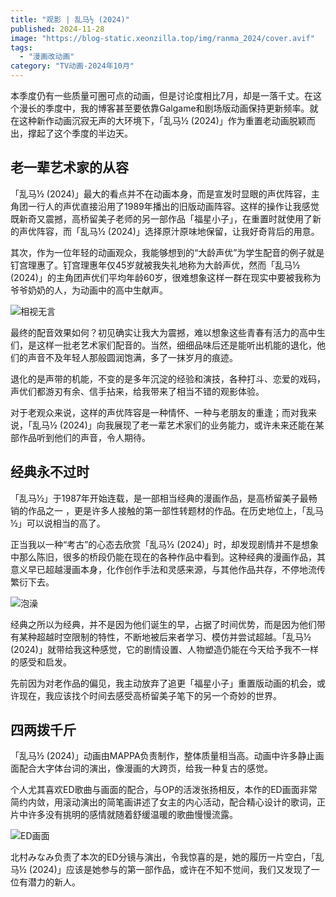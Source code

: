 ```yaml
---
title: "观影 | 乱马½ (2024)"
published: 2024-11-28
image: "https://blog-static.xeonzilla.top/img/ranma_2024/cover.avif"
tags:
  - "漫画改动画"
category: "TV动画-2024年10月"
---
```

本季度仍有一些质量可圈可点的动画，但是讨论度相比7月，却是一落千丈。在这个漫长的季度中，我的博客甚至要依靠Galgame和剧场版动画保持更新频率。就在这种新作动画沉寂无声的大环境下，「乱马½ (2024)」作为重置老动画脱颖而出，撑起了这个季度的半边天。

## 老一辈艺术家的从容
「乱马½ (2024)」最大的看点并不在动画本身，而是宣发时显眼的声优阵容，主角团一行人的声优直接沿用了1989年播出的旧版动画阵容。这样的操作让我感觉既新奇又震撼，高桥留美子老师的另一部作品「福星小子」，在重置时就使用了新的声优阵容，而「乱马½ (2024)」选择原汁原味地保留，让我好奇背后的用意。

其次，作为一位年轻的动画观众，我能够想到的“大龄声优”为学生配音的例子就是钉宫理惠了。钉宫理惠年仅45岁就被我失礼地称为大龄声优，然而「乱马½ (2024)」的主角团声优们平均年龄60岁，很难想象这样一群在现实中要被我称为爷爷奶奶的人，为动画中的高中生献声。

![相视无言](https://blog-static.xeonzilla.top/img/ranma_2024/01.avif "相视无言")

最终的配音效果如何？初见确实让我大为震撼，难以想象这些青春有活力的高中生们，是这样一批老艺术家们配音的。当然，细细品味后还是能听出机能的退化，他们的声音不及年轻人那般圆润饱满，多了一抹岁月的痕迹。

退化的是声带的机能，不变的是多年沉淀的经验和演技，各种打斗、恋爱的戏码，声优们都游刃有余、信手拈来，给我带来了相当不错的观影体验。

对于老观众来说，这样的声优阵容是一种情怀、一种与老朋友的重逢；而对我来说，「乱马½ (2024)」向我展现了老一辈艺术家们的业务能力，或许未来还能在某部作品听到他们的声音，令人期待。

## 经典永不过时
「乱马½」于1987年开始连载，是一部相当经典的漫画作品，是高桥留美子最畅销的作品之一 ，更是许多人接触的第一部性转题材的作品。在历史地位上，「乱马½」可以说相当的高了。

正当我以一种“考古”的心态去欣赏「乱马½ (2024)」时，却发现剧情并不是想象中那么陈旧，很多的桥段仍能在现在的各种作品中看到。这种经典的漫画作品，其意义早已超越漫画本身，化作创作手法和灵感来源，与其他作品共存，不停地流传繁衍下去。

![泡澡](https://blog-static.xeonzilla.top/img/ranma_2024/02.avif "泡澡")

经典之所以为经典，并不是因为他们诞生的早，占据了时间优势，而是因为他们带有某种超越时空限制的特性，不断地被后来者学习、模仿并尝试超越。「乱马½ (2024)」就带给我这种感觉，它的剧情设置、人物塑造仍能在今天给予我不一样的感受和启发。

先前因为对老作品的偏见，我主动放弃了追更「福星小子」重置版动画的机会，或许现在，我应该找个时间去感受高桥留美子笔下的另一个奇妙的世界。

## 四两拨千斤
「乱马½ (2024)」动画由MAPPA负责制作，整体质量相当高。动画中许多静止画面配合大字体台词的演出，像漫画的大跨页，给我一种复古的感觉。

个人尤其喜欢ED歌曲与画面的配合，与OP的活泼张扬相反，本作的ED画面非常简约内敛，用滚动演出的简笔画讲述了女主的内心活动，配合精心设计的歌词，正片中许多没有挑明的感情就随着舒缓温暖的歌曲慢慢流露。

![ED画面](https://blog-static.xeonzilla.top/img/ranma_2024/03.avif "ED画面")

北村みなみ负责了本次的ED分镜与演出，令我惊喜的是，她的履历一片空白，「乱马½ (2024)」应该是她参与的第一部作品，或许在不知不觉间，我们又发现了一位有潜力的新人。
